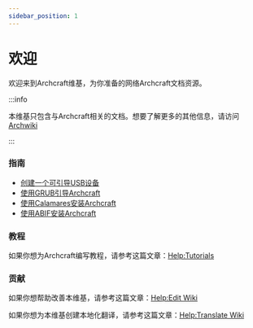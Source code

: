 ```yaml
---
sidebar_position: 1
---
```


# 欢迎

欢迎来到Archcraft维基，为你准备的网络Archcraft文档资源。

:::info

本维基只包含与Archcraft相关的文档。想要了解更多的其他信息，请访问[Archwiki](https://wiki.archlinux.org/)

:::

### 指南

- [创建一个可引导USB设备](./boot-iso/boot-with-usb)<br/>
- [使用GRUB引导Archcraft](./boot-iso/boot-with-grub)<br/>
- [使用Calamares安装Archcraft](./install-archcraft/install-with-calamares)<br/>
- [使用ABIF安装Archcraft](./install-archcraft/install-with-abif)<br/>

### 教程

如果你想为Archcraft编写教程，请参考这篇文章：[Help:Tutorials](./contrib/contrib-blog)

### 贡献

如果你想帮助改善本维基，请参考这篇文章：[Help:Edit Wiki](./contrib/contrib-wiki)

如果你想为本维基创建本地化翻译，请参考这篇文章：[Help:Translate Wiki](./contrib/contrib-translate)
